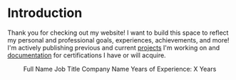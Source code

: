 
# Introduction
Thank you for checking out my website! I want to build this space to reflect my personal and professional goals, experiences, achievements, and more! I'm actively publishing previous and current [projects](/projects) I'm working on and [documentation](/posts) for certifications I have or will acquire.


<Center height="100vh" backgroundColor="#f9f9f9">
  <div style={{ textAlign: 'center' }}>
    <Heading as="h1" fontSize="4xl" mb={4}>
      Full Name
    </Heading>
    <Text fontSize="2xl" mb={2}>
      Job Title
    </Text>
    <Text fontSize="xl" mb={4}>
      Company Name
    </Text>
    <Text fontSize="lg">
      Years of Experience: X Years
    </Text>
  </div>
</Center>